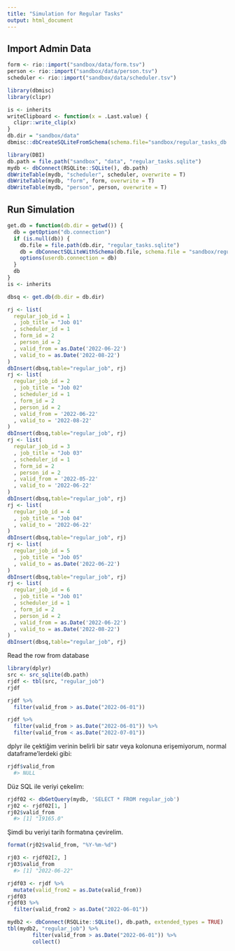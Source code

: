 ```yaml
---
title: "Simulation for Regular Tasks"
output: html_document
---
```


## Import Admin Data

```r
form <- rio::import("sandbox/data/form.tsv")
person <- rio::import("sandbox/data/person.tsv")
scheduler <- rio::import("sandbox/data/scheduler.tsv")
```

```r
library(dbmisc)
library(clipr)

is <- inherits
writeClipboard <- function(x = .Last.value) {
  clipr::write_clip(x)
}
db.dir = "sandbox/data"
dbmisc::dbCreateSQLiteFromSchema(schema.file="sandbox/regular_tasks_db.yaml", db.dir=db.dir, db.name="regular_tasks.sqlite")
```

```r
library(DBI)
db.path = file.path("sandbox", "data", "regular_tasks.sqlite")
mydb <- dbConnect(RSQLite::SQLite(), db.path)
dbWriteTable(mydb, "scheduler", scheduler, overwrite = T)
dbWriteTable(mydb, "form", form, overwrite = T)
dbWriteTable(mydb, "person", person, overwrite = T)
```

## Run Simulation
```r
get.db = function(db.dir = getwd()) {
  db = getOption("db.connection")
  if (is.null(db)) {
    db.file = file.path(db.dir, "regular_tasks.sqlite")
    db = dbConnectSQLiteWithSchema(db.file, schema.file = "sandbox/regular_tasks_db.yaml")
    options(userdb.connection = db)
  }
  db
}
is <- inherits

dbsq <- get.db(db.dir = db.dir)
```
```r
rj <- list(
  regular_job_id = 1
  , job_title = "Job 01"
  , scheduler_id = 1
  , form_id = 2
  , person_id = 2
  , valid_from = as.Date('2022-06-22')
  , valid_to = as.Date('2022-08-22')
)
dbInsert(dbsq,table="regular_job", rj)
rj <- list(
  regular_job_id = 2
  , job_title = "Job 02"
  , scheduler_id = 1
  , form_id = 2
  , person_id = 2
  , valid_from = '2022-06-22'
  , valid_to = '2022-08-22'
)
dbInsert(dbsq,table="regular_job", rj)
rj <- list(
  regular_job_id = 3
  , job_title = "Job 03"
  , scheduler_id = 1
  , form_id = 2
  , person_id = 2
  , valid_from = '2022-05-22'
  , valid_to = '2022-06-22'
)
dbInsert(dbsq,table="regular_job", rj)
rj <- list(
  regular_job_id = 4
  , job_title = "Job 04"
  , valid_to = '2022-06-22'
)
dbInsert(dbsq,table="regular_job", rj)
rj <- list(
  regular_job_id = 5
  , job_title = "Job 05"
  , valid_to = as.Date('2022-06-22')
)
dbInsert(dbsq,table="regular_job", rj)
rj <- list(
  regular_job_id = 6
  , job_title = "Job 01"
  , scheduler_id = 1
  , form_id = 2
  , person_id = 2
  , valid_from = as.Date('2022-06-22')
  , valid_to = as.Date('2022-08-22')
)
dbInsert(dbsq,table="regular_job", rj)
```

Read the row from database

```r
library(dplyr)
src <- src_sqlite(db.path)
rjdf <- tbl(src, "regular_job")
rjdf
```

```r
rjdf %>%
  filter(valid_from > as.Date("2022-06-01"))
```

```r
rjdf %>%
  filter(valid_from > as.Date("2022-06-01")) %>%
  filter(valid_from < as.Date("2022-07-01"))
```

dplyr ile çektiğim verinin belirli bir satır veya kolonuna erişemiyorum, normal dataframe'lerdeki gibi:

```r
rjdf$valid_from
  #> NULL
```

Düz SQL ile veriyi çekelim:

```r
rjdf02 <- dbGetQuery(mydb, 'SELECT * FROM regular_job')
rj02 <- rjdf02[1, ]
rj02$valid_from
  #> [1] "19165.0"
```

Şimdi bu veriyi tarih formatına çevirelim.
```r
format(rj02$valid_from, "%Y-%m-%d")

```
```r
rj03 <- rjdf02[2, ]
rj03$valid_from
  #> [1] "2022-06-22"
```
```r
rjdf03 <- rjdf %>%
  mutate(valid_from2 = as.Date(valid_from))
rjdf03
rjdf03 %>%
  filter(valid_from2 > as.Date("2022-06-01"))
```
```r
mydb2 <- dbConnect(RSQLite::SQLite(), db.path, extended_types = TRUE)
tbl(mydb2, "regular_job") %>%
        filter(valid_from > as.Date("2022-06-01")) %>%
        collect()

```
